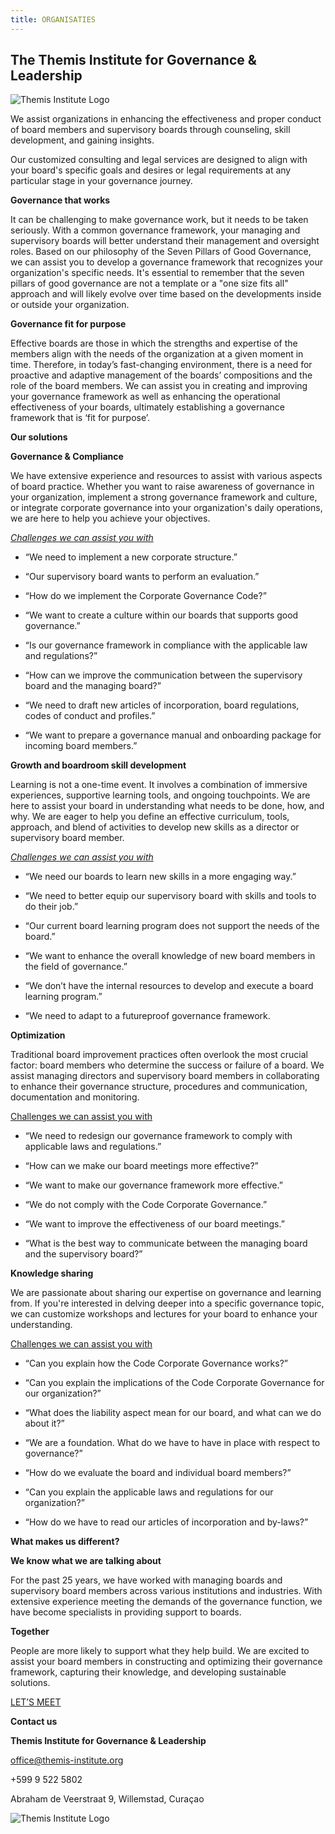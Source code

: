 ```yaml
---
title: ORGANISATIES  
---
```


## The Themis Institute for Governance & Leadership

![Themis Institute Logo](/images/organizations/themis-institute-logo.png)

We assist organizations in enhancing the effectiveness and proper conduct of
board members and supervisory boards through counseling, skill development, and
gaining insights.

Our customized consulting and legal services are designed to align with your
board's specific goals and desires or legal requirements at any particular stage
in your governance journey.

**Governance that works**

It can be challenging to make governance work, but it needs to be taken
seriously. With a common governance framework, your managing and supervisory
boards will better understand their management and oversight roles. Based on our
philosophy of the Seven Pillars of Good Governance, we can assist you to develop
a governance framework that recognizes your organization's specific needs. It's
essential to remember that the seven pillars of good governance are not a
template or a "one size fits all" approach and will likely evolve over time
based on the developments inside or outside your organization.

**Governance fit for purpose**

Effective boards are those in which the strengths and expertise of the members
align with the needs of the organization at a given moment in time. Therefore,
in today’s fast-changing environment, there is a need for proactive and adaptive
management of the boards’ compositions and the role of the board members. We can
assist you in creating and improving your governance framework as well as
enhancing the operational effectiveness of your boards, ultimately establishing
a governance framework that is ‘fit for purpose’.

**Our solutions**

**Governance & Compliance**

We have extensive experience and resources to assist with various aspects of
board practice. Whether you want to raise awareness of governance in your
organization, implement a strong governance framework and culture, or integrate
corporate governance into your organization's daily operations, we are here to
help you achieve your objectives.

_<u>Challenges we can assist you with</u>_

- “We need to implement a new corporate structure.”

- “Our supervisory board wants to perform an evaluation.”

- “How do we implement the Corporate Governance Code?”

- “We want to create a culture within our boards that supports good governance.”

- “Is our governance framework in compliance with the applicable law and
  regulations?”

- “How can we improve the communication between the supervisory board and the
  managing board?”

- “We need to draft new articles of incorporation, board regulations, codes of
  conduct and profiles.”

- “We want to prepare a governance manual and onboarding package for incoming
  board members.”

**Growth and boardroom skill development**

Learning is not a one-time event. It involves a combination of immersive
experiences, supportive learning tools, and ongoing touchpoints. We are here to
assist your board in understanding what needs to be done, how, and why. We are
eager to help you define an effective curriculum, tools, approach, and blend of
activities to develop new skills as a director or supervisory board member.

_<u>Challenges we can assist you with</u>_

- “We need our boards to learn new skills in a more engaging way.”

- “We need to better equip our supervisory board with skills and tools to do
  their job.”

- “Our current board learning program does not support the needs of the board.”

- “We want to enhance the overall knowledge of new board members in the field of
  governance.”

- “We don’t have the internal resources to develop and execute a board learning
  program.”

- “We need to adapt to a futureproof governance framework.

**Optimization**

Traditional board improvement practices often overlook the most crucial factor:
board members who determine the success or failure of a board. We assist
managing directors and supervisory board members in collaborating to enhance
their governance structure, procedures and communication, documentation and
monitoring.

<u>Challenges we can assist you with</u>

- “We need to redesign our governance framework to comply with applicable laws
  and regulations.”

- “How can we make our board meetings more effective?”

- “We want to make our governance framework more effective.”

- “We do not comply with the Code Corporate Governance.”

- “We want to improve the effectiveness of our board meetings.”

- “What is the best way to communicate between the managing board and the
  supervisory board?”

**Knowledge sharing**

We are passionate about sharing our expertise on governance and learning from.
If you're interested in delving deeper into a specific governance topic, we can
customize workshops and lectures for your board to enhance your understanding.

<u>Challenges we can assist you with</u>

- “Can you explain how the Code Corporate Governance works?”

- “Can you explain the implications of the Code Corporate Governance for our
  organization?”

- “What does the liability aspect mean for our board, and what can we do about
  it?”

- “We are a foundation. What do we have to have in place with respect to
  governance?”

- “How do we evaluate the board and individual board members?”

- “Can you explain the applicable laws and regulations for our organization?”

- “How do we have to read our articles of incorporation and by-laws?”

**What makes us different?**

**We know what we are talking about**

For the past 25 years, we have worked with managing boards and supervisory board
members across various institutions and industries. With extensive experience
meeting the demands of the governance function, we have become specialists in
providing support to boards.

**Together**

People are more likely to support what they help build. We are excited to assist
your board members in constructing and optimizing their governance framework,
capturing their knowledge, and developing sustainable solutions.

[LET’S MEET](http://office@themis-institute.org)

**Contact us**

**Themis Institute for Governance & Leadership**

[office@themis-institute.org](office@themis-institute.org)

+599 9 522 5802

Abraham de Veerstraat 9, Willemstad, Curaçao

![Themis Institute Logo](/images/organizations/themis-institute-logo.png)
